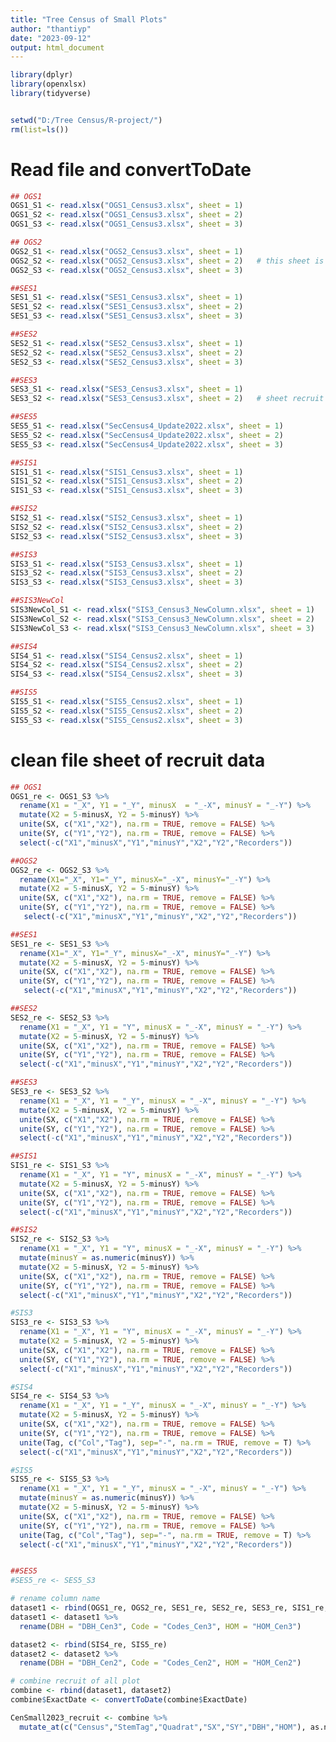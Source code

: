 ```yaml
---
title: "Tree Census of Small Plots"
author: "thantiyp"
date: "2023-09-12"
output: html_document
---
```


```r
library(dplyr)
library(openxlsx)
library(tidyverse)


setwd("D:/Tree Census/R-project/")
rm(list=ls())
```

# Read file and convertToDate
```r
## OGS1
OGS1_S1 <- read.xlsx("OGS1_Census3.xlsx", sheet = 1) 
OGS1_S2 <- read.xlsx("OGS1_Census3.xlsx", sheet = 2)
OGS1_S3 <- read.xlsx("OGS1_Census3.xlsx", sheet = 3)

## OGS2
OGS2_S1 <- read.xlsx("OGS2_Census3.xlsx", sheet = 1)
OGS2_S2 <- read.xlsx("OGS2_Census3.xlsx", sheet = 2)   # this sheet is add data 
OGS2_S3 <- read.xlsx("OGS2_Census3.xlsx", sheet = 3)

##SES1
SES1_S1 <- read.xlsx("SES1_Census3.xlsx", sheet = 1)
SES1_S2 <- read.xlsx("SES1_Census3.xlsx", sheet = 2)
SES1_S3 <- read.xlsx("SES1_Census3.xlsx", sheet = 3)

##SES2
SES2_S1 <- read.xlsx("SES2_Census3.xlsx", sheet = 1)
SES2_S2 <- read.xlsx("SES2_Census3.xlsx", sheet = 2)
SES2_S3 <- read.xlsx("SES2_Census3.xlsx", sheet = 3)

##SES3
SES3_S1 <- read.xlsx("SES3_Census3.xlsx", sheet = 1)
SES3_S2 <- read.xlsx("SES3_Census3.xlsx", sheet = 2)   # sheet recruit

##SES5
SES5_S1 <- read.xlsx("SecCensus4_Update2022.xlsx", sheet = 1)
SES5_S2 <- read.xlsx("SecCensus4_Update2022.xlsx", sheet = 2)
SES5_S3 <- read.xlsx("SecCensus4_Update2022.xlsx", sheet = 3)

##SIS1
SIS1_S1 <- read.xlsx("SIS1_Census3.xlsx", sheet = 1)
SIS1_S2 <- read.xlsx("SIS1_Census3.xlsx", sheet = 2)
SIS1_S3 <- read.xlsx("SIS1_Census3.xlsx", sheet = 3)

##SIS2
SIS2_S1 <- read.xlsx("SIS2_Census3.xlsx", sheet = 1)
SIS2_S2 <- read.xlsx("SIS2_Census3.xlsx", sheet = 2)
SIS2_S3 <- read.xlsx("SIS2_Census3.xlsx", sheet = 3)

##SIS3
SIS3_S1 <- read.xlsx("SIS3_Census3.xlsx", sheet = 1)
SIS3_S2 <- read.xlsx("SIS3_Census3.xlsx", sheet = 2)
SIS3_S3 <- read.xlsx("SIS3_Census3.xlsx", sheet = 3)

##SIS3NewCol
SIS3NewCol_S1 <- read.xlsx("SIS3_Census3_NewColumn.xlsx", sheet = 1)
SIS3NewCol_S2 <- read.xlsx("SIS3_Census3_NewColumn.xlsx", sheet = 2)
SIS3NewCol_S3 <- read.xlsx("SIS3_Census3_NewColumn.xlsx", sheet = 3)

##SIS4
SIS4_S1 <- read.xlsx("SIS4_Census2.xlsx", sheet = 1)
SIS4_S2 <- read.xlsx("SIS4_Census2.xlsx", sheet = 2)
SIS4_S3 <- read.xlsx("SIS4_Census2.xlsx", sheet = 3)

##SIS5
SIS5_S1 <- read.xlsx("SIS5_Census2.xlsx", sheet = 1)
SIS5_S2 <- read.xlsx("SIS5_Census2.xlsx", sheet = 2)
SIS5_S3 <- read.xlsx("SIS5_Census2.xlsx", sheet = 3)

```

# clean file sheet of recruit data
```r
## OGS1
OGS1_re <- OGS1_S3 %>%
  rename(X1 = "_X", Y1 = "_Y", minusX  = "_-X", minusY = "_-Y") %>%
  mutate(X2 = 5-minusX, Y2 = 5-minusY) %>%
  unite(SX, c("X1","X2"), na.rm = TRUE, remove = FALSE) %>%
  unite(SY, c("Y1","Y2"), na.rm = TRUE, remove = FALSE) %>%
  select(-c("X1","minusX","Y1","minusY","X2","Y2","Recorders"))

##OGS2
OGS2_re <- OGS2_S3 %>%
  rename(X1="_X", Y1="_Y", minusX="_-X", minusY="_-Y") %>%
  mutate(X2 = 5-minusX, Y2 = 5-minusY) %>%
  unite(SX, c("X1","X2"), na.rm = TRUE, remove = FALSE) %>%
  unite(SY, c("Y1","Y2"), na.rm = TRUE, remove = FALSE) %>%
   select(-c("X1","minusX","Y1","minusY","X2","Y2","Recorders"))

##SES1
SES1_re <- SES1_S3 %>%
  rename(X1="_X", Y1="_Y", minusX="_-X", minusY="_-Y") %>%
  mutate(X2 = 5-minusX, Y2 = 5-minusY) %>%
  unite(SX, c("X1","X2"), na.rm = TRUE, remove = FALSE) %>%
  unite(SY, c("Y1","Y2"), na.rm = TRUE, remove = FALSE) %>%
   select(-c("X1","minusX","Y1","minusY","X2","Y2","Recorders"))

##SES2
SES2_re <- SES2_S3 %>%
  rename(X1 = "_X", Y1 = "Y", minusX = "_-X", minusY = "_-Y") %>%
  mutate(X2 = 5-minusX, Y2 = 5-minusY) %>%
  unite(SX, c("X1","X2"), na.rm = TRUE, remove = FALSE) %>%
  unite(SY, c("Y1","Y2"), na.rm = TRUE, remove = FALSE) %>%
  select(-c("X1","minusX","Y1","minusY","X2","Y2","Recorders"))

##SES3
SES3_re <- SES3_S2 %>%
  rename(X1 = "_X", Y1 = "_Y", minusX = "_-X", minusY = "_-Y") %>%
  mutate(X2 = 5-minusX, Y2 = 5-minusY) %>%
  unite(SX, c("X1","X2"), na.rm = TRUE, remove = FALSE) %>%
  unite(SY, c("Y1","Y2"), na.rm = TRUE, remove = FALSE) %>%
  select(-c("X1","minusX","Y1","minusY","X2","Y2","Recorders"))

##SIS1
SIS1_re <- SIS1_S3 %>%
  rename(X1 = "_X", Y1 = "Y", minusX = "_-X", minusY = "_-Y") %>%
  mutate(X2 = 5-minusX, Y2 = 5-minusY) %>%
  unite(SX, c("X1","X2"), na.rm = TRUE, remove = FALSE) %>%
  unite(SY, c("Y1","Y2"), na.rm = TRUE, remove = FALSE) %>%
  select(-c("X1","minusX","Y1","minusY","X2","Y2","Recorders"))

##SIS2
SIS2_re <- SIS2_S3 %>%
  rename(X1 = "_X", Y1 = "Y", minusX = "_-X", minusY = "_-Y") %>%
  mutate(minusY = as.numeric(minusY)) %>%
  mutate(X2 = 5-minusX, Y2 = 5-minusY) %>%
  unite(SX, c("X1","X2"), na.rm = TRUE, remove = FALSE) %>%
  unite(SY, c("Y1","Y2"), na.rm = TRUE, remove = FALSE) %>%
  select(-c("X1","minusX","Y1","minusY","X2","Y2","Recorders"))

#SIS3
SIS3_re <- SIS3_S3 %>%
  rename(X1 = "_X", Y1 = "Y", minusX = "_-X", minusY = "_-Y") %>%
  mutate(X2 = 5-minusX, Y2 = 5-minusY) %>%
  unite(SX, c("X1","X2"), na.rm = TRUE, remove = FALSE) %>%
  unite(SY, c("Y1","Y2"), na.rm = TRUE, remove = FALSE) %>%
  select(-c("X1","minusX","Y1","minusY","X2","Y2","Recorders"))

#SIS4
SIS4_re <- SIS4_S3 %>%
  rename(X1 = "_X", Y1 = "_Y", minusX = "_-X", minusY = "_-Y") %>%
  mutate(X2 = 5-minusX, Y2 = 5-minusY) %>%
  unite(SX, c("X1","X2"), na.rm = TRUE, remove = FALSE) %>%
  unite(SY, c("Y1","Y2"), na.rm = TRUE, remove = FALSE) %>%
  unite(Tag, c("Col","Tag"), sep="-", na.rm = TRUE, remove = T) %>%
  select(-c("X1","minusX","Y1","minusY","X2","Y2","Recorders"))

#SIS5
SIS5_re <- SIS5_S3 %>%
  rename(X1 = "_X", Y1 = "_Y", minusX = "_-X", minusY = "_-Y") %>%
  mutate(minusY = as.numeric(minusY)) %>%
  mutate(X2 = 5-minusX, Y2 = 5-minusY) %>%
  unite(SX, c("X1","X2"), na.rm = TRUE, remove = FALSE) %>%
  unite(SY, c("Y1","Y2"), na.rm = TRUE, remove = FALSE) %>%
  unite(Tag, c("Col","Tag"), sep="-", na.rm = TRUE, remove = T) %>%
  select(-c("X1","minusX","Y1","minusY","X2","Y2","Recorders"))


##SES5
#SES5_re <- SES5_S3 

# rename column name 
dataset1 <- rbind(OGS1_re, OGS2_re, SES1_re, SES2_re, SES3_re, SIS1_re, SIS2_re, SIS3_re) 
dataset1 <- dataset1 %>%
  rename(DBH = "DBH_Cen3", Code = "Codes_Cen3", HOM = "HOM_Cen3")

dataset2 <- rbind(SIS4_re, SIS5_re)
dataset2 <- dataset2 %>%
  rename(DBH = "DBH_Cen2", Code = "Codes_Cen2", HOM = "HOM_Cen2")

# combine recruit of all plot 
combine <- rbind(dataset1, dataset2) 
combine$ExactDate <- convertToDate(combine$ExactDate)

CenSmall2023_recruit <- combine %>%
  mutate_at(c("Census","StemTag","Quadrat","SX","SY","DBH","HOM"), as.numeric)

  

```


